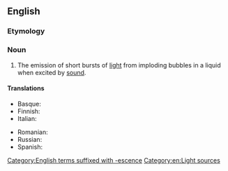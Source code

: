 ==English==

===Etymology===
{{prefix|en|sono|luminescence}}

===Noun===
{{wikipedia}}
{{en-noun|-}}

# {{lb|en|physics}} The emission of short bursts of [[light]] from imploding bubbles in a liquid when excited by [[sound]].

====Translations====
{{trans-top|The emission of short bursts of light from imploding bubbles}}
* Basque: {{t+|eu|sonolumineszentzia}}
* Finnish: {{t|fi|sonoluminesenssi}}
* Italian: {{t+|it|sonoluminescenza|f}}
{{trans-mid}}
* Romanian: {{t+|ro|sonoluminiscență|f}}
* Russian: {{t+|ru|сонолюминесце́нция|f}}
* Spanish: {{t|es|sonoluminiscencia|f}}
{{trans-bottom}}

[[Category:English terms suffixed with -escence]]
[[Category:en:Light sources]]